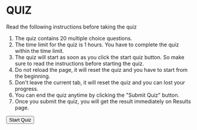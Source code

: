 

# QUIZ

Read the following instructions before taking the quiz

1. The quiz contains 20 multiple choice questions.
2. The time limit for the quiz is 1 hours. You have to complete the quiz within the time limit.
3. The quiz will start as soon as you click the start quiz button. So make sure to read the instructions before starting the quiz.
4. Do not reload the page, it will reset the quiz and you have to start from the beginning.
5. Don't leave the current tab, it will reset the quiz and you can lost your progress.
6. You can end the quiz anytime by clicking the "Submit Quiz" button.
7. Once you submit the quiz, you will get the result immediately on <Link href="/results">Results page</Link>.

<Link href="/quiz/house_maintainance">
  <Button
    className="bg-red-500"
    style={{
      backgroundColor: "#218245",
      padding: "10px 20px",
      borderRadius: "5px",
      color: "#fff",
      marginTop: "20px",
    }}
  >
    Start Quiz
  </Button>
</Link>
